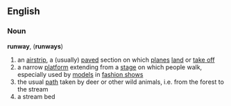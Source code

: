 ==English==
===Noun===
'''runway''', ('''runways''')
#an [[airstrip]], a (usually) [[paved]] section on which [[plane]]s [[land]] or [[take off]]
#a narrow [[platform]] extending from a [[stage]] on which people walk, especially used by [[model]]s in [[fashion show]]s
#the usual [[path]] taken by deer or other wild animals, i.e. from the forest to the stream
#a stream bed